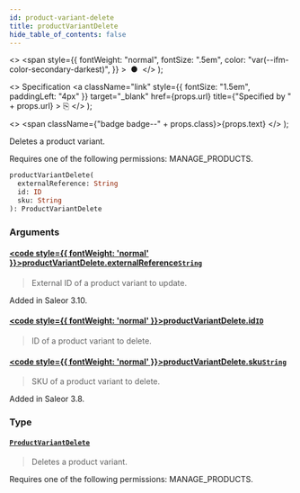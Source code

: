 ```yaml
---
id: product-variant-delete
title: productVariantDelete
hide_table_of_contents: false
---
```


  <>
    <span
      style={{
        fontWeight: "normal",
        fontSize: ".5em",
        color: "var(--ifm-color-secondary-darkest)",
      }}
    >
      &nbsp;●&nbsp;
    </span>
  </>
);

  <>
    Specification
    <a
      className="link"
      style={{ fontSize: "1.5em", paddingLeft: "4px" }}
      target="\_blank"
      href={props.url}
      title={"Specified by " + props.url}
    >
      ⎘
    </a>
  </>
);

  <>
    <span className={"badge badge--" + props.class}>{props.text}</span>
  </>
);

Deletes a product variant.

Requires one of the following permissions: MANAGE_PRODUCTS.

```graphql
productVariantDelete(
  externalReference: String
  id: ID
  sku: String
): ProductVariantDelete
```

### Arguments

#### [<code style={{ fontWeight: 'normal' }}>productVariantDelete.<b>externalReference</b></code>](#)<Bullet />[`String`](../../../storefront/miscellaneous/scalars/string) <Badge class="secondary" text="scalar"/>

> External ID of a product variant to update.

Added in Saleor 3.10.

>

#### [<code style={{ fontWeight: 'normal' }}>productVariantDelete.<b>id</b></code>](#)<Bullet />[`ID`](../../../storefront/miscellaneous/scalars/id) <Badge class="secondary" text="scalar"/>

> ID of a product variant to delete.

#### [<code style={{ fontWeight: 'normal' }}>productVariantDelete.<b>sku</b></code>](#)<Bullet />[`String`](../../../storefront/miscellaneous/scalars/string) <Badge class="secondary" text="scalar"/>

> SKU of a product variant to delete.

Added in Saleor 3.8.

>

### Type

#### [`ProductVariantDelete`](../../../storefront/products/objects/product-variant-delete) <Badge class="secondary" text="object"/>

> Deletes a product variant.

Requires one of the following permissions: MANAGE_PRODUCTS.

>
